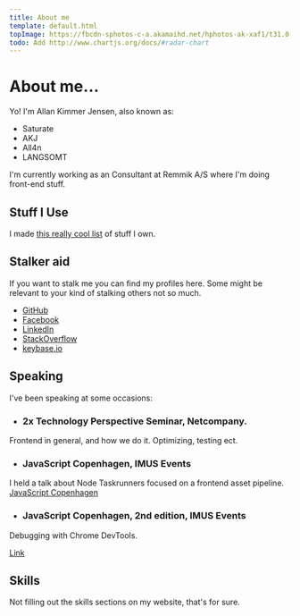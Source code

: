 ```yaml
---
title: About me
template: default.html
topImage: https://fbcdn-sphotos-c-a.akamaihd.net/hphotos-ak-xaf1/t31.0-8/1654905_694740623966543_3888718086569560381_o.jpg
todo: Add http://www.chartjs.org/docs/#radar-chart
---
```


# About me...

<p>Yo! I'm <span itemProp="name">Allan Kimmer Jensen</span>, also known as:</p>

 - Saturate
 - AKJ
 - All4n
 - LANGSOMT

<p>I'm currently working as an <span itemProp="title">Consultant</span> at <span itemProp="affiliation">Remmik A/S</span> where I'm doing front-end stuff.</p>

## Stuff I Use
I made [this really cool list](/stuff-i-use) of stuff I own.

## Stalker aid
If you want to stalk me you can find my profiles here.
Some might be relevant to your kind of stalking others not so much.

- [GitHub](https://github.com/Saturate)
- [Facebook](https://www.facebook.com/allankimmerjensen)
- [LinkedIn](https://www.linkedin.com/in/allankimmerjensen)
- [StackOverflow](http://stackoverflow.com/users/171087/allan-kimmer-jensen)
- [keybase.io](https://keybase.io/akj)

## Speaking
I've been speaking at some occasions:

- ### 2x Technology Perspective Seminar, Netcompany.
Frontend in general, and how we do it. Optimizing, testing ect.

- ### JavaScript Copenhagen, IMUS Events
I held a talk about Node Taskrunners focused on a frontend asset pipeline.
[JavaScript Copenhagen](http://imus.dk/2014-09-23/free-javascript-event-in-copenhagen/)

- ### JavaScript Copenhagen, 2nd edition, IMUS Events
Debugging with Chrome DevTools.

[Link](http://imus.dk/2015-10-28/free-javascript-event-in-copenhagen-2nd-edition/)


## Skills
Not filling out the skills sections on my website, that's for sure.
